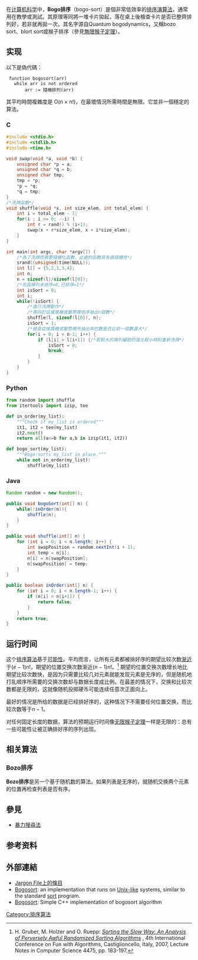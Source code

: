 {{NoteTA
|G1 = IT
}}
{{算法信息框
|image = 
|class=[[排序算法|排序算法]]
|data=[[数组|数组]]
|time=<span style="font-size: 150%;">∞</span>
|average-time=<math>O(n\cdot n!)</math><ref name="Fun07 " />
|best-time=<math>O(n)</math>
|space=<math>O(n)</math>
|optimal=No
}}
在[[计算机科学|计算机科学]]中，'''Bogo排序'''（bogo-sort）是個非常低效率的[[排序演算法|排序演算法]]，通常用在教學或測試。其原理等同將一堆卡片拋起，落在桌上後檢查卡片是否已整齊排列好，若非就再拋一次。其名字源自Quantum  bogodynamics，又稱bozo sort、blort sort或猴子排序（參見[[無限猴子定理|無限猴子定理]]）。

== 实现 ==

以下是偽代碼：

<syntaxhighlight>
 function bogosort(arr)
   while arr is not ordered
       arr := 隨機排列(arr)
</syntaxhighlight>

其平均時間複雜度是 O(n × n!)，在最壞情況所需時間是無限。它並非一個穩定的算法。

=== C ===
<syntaxhighlight lang="c">
#include <stdio.h>
#include <stdlib.h>
#include <time.h> 

void swap(void *a, void *b) {
    unsigned char *p = a;
    unsigned char *q = b;
    unsigned char tmp;
    tmp = *p;        
    *p = *q;         
    *q = tmp;        
}
/*洗牌函數*/
void shuffle(void *x, int size_elem, int total_elem) {
    int i = total_elem - 1;             
    for(i ; i >= 0; --i) {
        int r = rand() % (i+1);
        swap(x + r*size_elem, x + i*size_elem);
    }                 
}

int main(int argc, char *argv[]) {
    /*為了洗牌而需要隨機化函數，此處的函數具有偽隨機性*/
    srand((unsigned)time(NULL));
    int l[] = {5,2,1,3,4};
    int n;
    n = sizeof(l)/sizeof(l[0]);
    /*先設陣列未排序=0,已排序=1*/
    int isSort = 0;
    int i;
    while(!isSort) {
        /*進行洗牌動作*/
        /*等同於從搖獎機或籤筒裡依序抽出n個數*/
        shuffle(l, sizeof(l[0]), n);
        isSort = 1;
        /*檢查從搖獎機或籤筒裡所抽出來的數是否比前一個數還大*/
        for(i = 0; i < n-1; i++) {
            if (l[i] > l[i+1]) {/*若較大的陣列編號的值比較小時則重新洗牌*/
                isSort = 0;
                break;
            }
        }
    }
}
</syntaxhighlight>


=== Python ===
<syntaxhighlight lang="python">
from random import shuffle
from itertools import izip, tee

def in_order(my_list):
    """Check if my_list is ordered"""
    it1, it2 = tee(my_list)
    it2.next()
    return all(a<=b for a,b in izip(it1, it2))

def bogo_sort(my_list):
    """Bogo-sorts my_list in place."""
    while not in_order(my_list):
        shuffle(my_list)        
</syntaxhighlight>

=== Java ===
<syntaxhighlight lang="java">
Random random = new Random();

public void bogoSort(int[] n) {
    while(!inOrder(n)){
        shuffle(n);
    }
}

public void shuffle(int[] n) {
    for (int i = 0; i < n.length; i++) {
        int swapPosition = random.nextInt(i + 1);
        int temp = n[i];
        n[i] = n[swapPosition];
        n[swapPosition] = temp;
    }
}

public boolean inOrder(int[] n) {
    for (int i = 0; i < n.length-1; i++) {
        if (n[i] > n[i+1]) {
            return false;
        }
    }
    return true;
}
</syntaxhighlight>

== 运行时间 ==
这个[[排序算法|排序算法]]基于[[可能性|可能性]]。平均而言，让所有元素都被排好序的期望比较次数[[渐近|渐近]]于<math>(e-1) n!</math>，期望的位置交换次数渐近<math>(n-1) n!</math>。<ref name="Fun07">H. Gruber, M. Holzer and O. Ruepp: ''[http://www.tcs.ifi.lmu.de/~gruberh/data/fun07-final.pdf Sorting the Slow Way: An Analysis of Perversely Awful Randomized Sorting Algorithms] {{Wayback|url=http://www.tcs.ifi.lmu.de/~gruberh/data/fun07-final.pdf |date=20110719055819 }}'', 4th International Conference on Fun with Algorithms, Castiglioncello, Italy, 2007, Lecture Notes in Computer Science 4475, pp. 183-197.</ref> 期望的位置交换次数增长地比期望比较次数快，是因为只需要比较几对元素就能发现元素是无序的，但是随机地打乱顺序所需要的交换次数却与数据长度成比例。在最差的情况下，交换和比较次数都是无限的，这就像随机投掷硬币可能连续任意次正面向上。

最好的情况是所给的数据是已经排好序的，这种情况下不需要任何位置交换，而比较次数等于<math>n-1</math>。

对任何固定长度的数据，算法的预期运行时间像[[无限猴子定理|无限猴子定理]]一样是无限的：总有一些可能性让被正确排好序的序列出现。

== 相关算法 ==
=== Bozo排序 ===
'''Bozo排序'''是另一个基于随机数的算法。如果列表是无序的，就随机交换两个元素的位置再检查列表是否有序。

== 參見 ==
* [[暴力搜尋法|暴力搜尋法]]

== 参考资料 ==
<references/>

== 外部連結 ==
* [http://www.catb.org/~esr/jargon/html/B/bogo-sort.html Jargon File上的條目]{{Wayback|url=http://www.catb.org/~esr/jargon/html/B/bogo-sort.html |date=20051223091209 }}
* [http://www.lysator.liu.se/~qha/bogosort/ Bogosort]{{Wayback|url=http://www.lysator.liu.se/~qha/bogosort/ |date=20090819233027 }}: an implementation that runs on [[Unix-like|Unix-like]] systems, similar to the standard [[sort_(Unix)|sort]] program.
* [https://archive.is/20130103015524/http://github.com/versesane/algorithms-and-data-structures-in-c/tree/master/bogosort.c Bogosort]: Simple C++ implementation of bogosort algorithm

{{排序算法表}}
{{算法}}
[[Category:排序算法|Category:排序算法]]